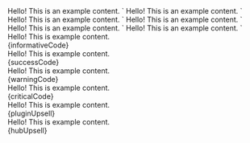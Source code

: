 
   <AlertBanner variation="informative">
        Hello! This is an example content. 
    </AlertBanner>
`

   <AlertBanner variation="success">
        Hello! This is an example content. 
    </AlertBanner>
`

   <AlertBanner variation="warning">
        Hello! This is an example content. 
    </AlertBanner>
`

   <AlertBanner variation="critical">
        Hello! This is an example content. 
    </AlertBanner>
`

   <AlertBanner variation="plugin-upsell">
        Hello! This is an example content. 
    </AlertBanner>
`

   <AlertBanner variation="hub-upsell">
        Hello! This is an example content.
    </AlertBanner>
`

<Section title="Informative" contained={true} style={{ paddingRight: 0, paddingLeft: 0 }}>
	<Preview wrapper={true}>
	<div style={{padding: 20}}>
		<AlertBanner variation="informative">Hello! This is example content.</AlertBanner>
	</div>
	</Preview>
	<Snippet language="js">{informativeCode}</Snippet>
</Section>

<Section title="Success" contained={true} style={{ paddingRight: 0, paddingLeft: 0 }}>
	<Preview wrapper={true}>
	<div style={{padding: 20}}>
		<AlertBanner variation="success">Hello! This is example content.</AlertBanner>
	</div>
	</Preview>
	<Snippet language="js">{successCode}</Snippet>
</Section>

<Section title="Warning" contained={true} style={{ paddingRight: 0, paddingLeft: 0 }}>
	<Preview wrapper={true}>
	<div style={{padding: 20}}>
		<AlertBanner variation="warning">Hello! This is example content.</AlertBanner>
	</div>
	</Preview>
	<Snippet language="js">{warningCode}</Snippet>
</Section>

<Section title="Critical" contained={true} style={{ paddingRight: 0, paddingLeft: 0 }}>
	<Preview wrapper={true}>
	<div style={{padding: 20}}>
		<AlertBanner variation="critical">Hello! This is example content.</AlertBanner>
	</div>
	</Preview>
	<Snippet language="js">{criticalCode}</Snippet>
</Section>

<Section title="Plugin Upsell" contained={true} style={{ paddingRight: 0, paddingLeft: 0 }}>
	<Preview wrapper={true}>
	<div style={{padding: 20}}>
		<AlertBanner variation="plugin-upsell">Hello! This is example content.</AlertBanner>
	</div>
	</Preview>
	<Snippet language="js">{pluginUpsell}</Snippet>
</Section>

<Section title="Hub Upsell" contained={true} style={{ paddingRight: 0, paddingLeft: 0 }}>
	<Preview wrapper={true}>
	<div style={{padding: 20}}>
		<AlertBanner variation="hub-upsell">Hello! This is example content.</AlertBanner>
	</div>
	</Preview>
	<Snippet language="js">{hubUpsell}</Snippet>
</Section>